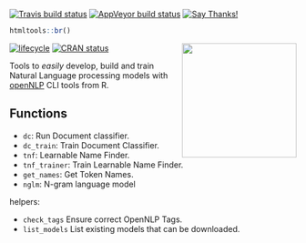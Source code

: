 [![Travis build status](https://travis-ci.org/JohnCoene/decipher.svg?branch=master)](https://travis-ci.org/JohnCoene/decipher) [![AppVeyor build status](https://ci.appveyor.com/api/projects/status/github/JohnCoene/decipher?branch=master&svg=true)](https://ci.appveyor.com/project/JohnCoene/decipher) [![Say Thanks!](https://img.shields.io/badge/Say%20Thanks-!-1EAEDB.svg)](https://saythanks.io/to/JohnCoene)

```r
htmltools::br()
```

<img src = "man/figures/logo.png" align = "right" height="201px">

[![lifecycle](https://img.shields.io/badge/lifecycle-experimental-orange.svg)](https://www.tidyverse.org/lifecycle/#experimental) [![CRAN status](https://www.r-pkg.org/badges/version/decipher)](https://cran.r-project.org/package=decipher)

Tools to _easily_ develop, build and train Natural Language processing models with [openNLP](https://opennlp.apache.org/) CLI tools from R.

## Functions

* `dc`: Run Document classifier.
* `dc_train`: Train Document Classifier.
* `tnf`: Learnable Name Finder.
* `tnf_trainer`: Train Learnable Name Finder.
* `get_names`: Get Token Names.
* `nglm`: N-gram language model

helpers:

* `check_tags` Ensure correct OpenNLP Tags.
* `list_models` List existing models that can be downloaded.
